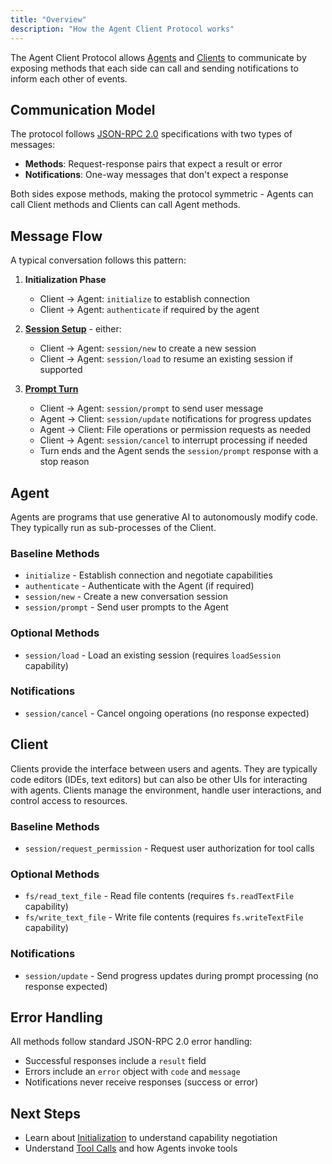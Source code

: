 ```yaml
---
title: "Overview"
description: "How the Agent Client Protocol works"
---
```


The Agent Client Protocol allows [Agents](#agent) and [Clients](#client) to communicate by exposing methods that each side can call and sending notifications to inform each other of events.

## Communication Model

The protocol follows [JSON-RPC 2.0](https://www.jsonrpc.org/specification) specifications with two types of messages:

- **Methods**: Request-response pairs that expect a result or error
- **Notifications**: One-way messages that don't expect a response

Both sides expose methods, making the protocol symmetric - Agents can call Client methods and Clients can call Agent methods.

## Message Flow

A typical conversation follows this pattern:

1. **Initialization Phase**
   - Client → Agent: `initialize` to establish connection
   - Client → Agent: `authenticate` if required by the agent

2. **[Session Setup](./session-setup)** - either:
   - Client → Agent: `session/new` to create a new session
   - Client → Agent: `session/load` to resume an existing session if supported

3. **[Prompt Turn](./prompt-turn)**
   - Client → Agent: `session/prompt` to send user message
   - Agent → Client: `session/update` notifications for progress updates
   - Agent → Client: File operations or permission requests as needed
   - Client → Agent: `session/cancel` to interrupt processing if needed
   - Turn ends and the Agent sends the `session/prompt` response with a stop reason

## Agent

Agents are programs that use generative AI to autonomously modify code. They typically run as sub-processes of the Client.

### Baseline Methods

- `initialize` - Establish connection and negotiate capabilities
- `authenticate` - Authenticate with the Agent (if required)
- `session/new` - Create a new conversation session
- `session/prompt` - Send user prompts to the Agent

### Optional Methods

- `session/load` - Load an existing session (requires `loadSession` capability)

### Notifications

- `session/cancel` - Cancel ongoing operations (no response expected)

## Client

Clients provide the interface between users and agents. They are typically code editors (IDEs, text editors) but can also be other UIs for interacting with agents. Clients manage the environment, handle user interactions, and control access to resources.

### Baseline Methods

- `session/request_permission` - Request user authorization for tool calls

### Optional Methods

- `fs/read_text_file` - Read file contents (requires `fs.readTextFile` capability)
- `fs/write_text_file` - Write file contents (requires `fs.writeTextFile` capability)

### Notifications

- `session/update` - Send progress updates during prompt processing (no response expected)

## Error Handling

All methods follow standard JSON-RPC 2.0 error handling:

- Successful responses include a `result` field
- Errors include an `error` object with `code` and `message`
- Notifications never receive responses (success or error)

## Next Steps

- Learn about [Initialization](./initialization) to understand capability negotiation
- Understand [Tool Calls](./tool-call) and how Agents invoke tools
